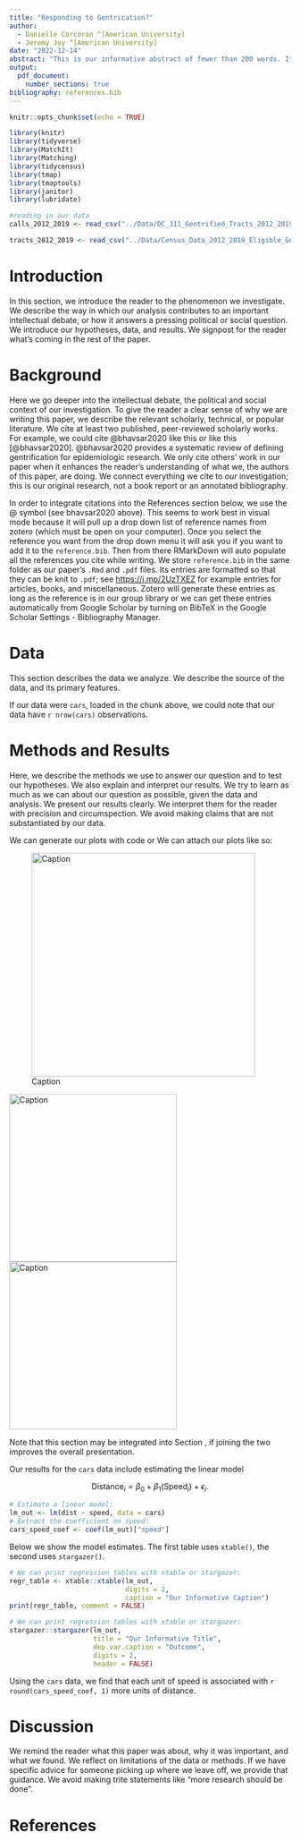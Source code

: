 ```yaml
---
title: "Responding to Gentrication?"
author: 
  - Danielle Corcoran ^[American University]
  - Jeremy Joy ^[American University]
date: "2022-12-14"
abstract: "This is our informative abstract of fewer than 200 words. It describes what we investigate, how we investigate it, and what we find."
output: 
  pdf_document:
    number_sections: true
bibliography: references.bib
---
```


```r
knitr::opts_chunk$set(echo = TRUE)
```

```r
library(knitr)
library(tidyverse)
library(MatchIt)
library(Matching)
library(tidycensus)
library(tmap)
library(tmaptools)
library(janitor)
library(lubridate)
```

```r
#reading in our data
calls_2012_2019 <- read_csv("../Data/DC_311_Gentrified_Tracts_2012_2019_only.csv")

tracts_2012_2019 <- read_csv("../Data/Census_Data_2012_2019_Eligible_Gentrified.csv")
```

# Introduction

In this section, we introduce the reader to the phenomenon we investigate. We describe the way in which our analysis contributes to an important intellectual debate, or how it answers a pressing political or social question. We introduce our hypotheses, data, and results. We signpost for the reader what's coming in the rest of the paper.

# Background

Here we go deeper into the intellectual debate, the political and social context of our investigation. To give the reader a clear sense of why we are writing this paper, we describe the relevant scholarly, technical, or popular literature. We cite at least two published, peer-reviewed scholarly works. For example, we could cite @bhavsar2020 like this or like this [@bhavsar2020]. @bhavsar2020 provides a systematic review of defining gentrification for epidemiologic research. We only cite others' work in our paper when it enhances the reader's understanding of what we, the authors of this paper, are doing. We connect everything we cite to *our* investigation; this is our original research, not a book report or an annotated bibliography.

In order to integrate citations into the References section below, we use the \@ symbol (see bhavsar2020 above). This seems to work best in visual mode because it will pull up a drop down list of reference names from zotero (which must be open on your computer). Once you select the reference you want from the drop down menu it will ask you if you want to add it to the `reference.bib`. Then from there RMarkDown will auto populate all the references you cite while writing. We store `reference.bib` in the same folder as our paper's `.Rmd` and `.pdf` files. Its entries are formatted so that they can be knit to `.pdf`; see [https://j.mp/2UzTXEZ](https://www.overleaf.com/learn/latex/Bibliography_management_with_bibtex#The_bibliography_file) for example entries for articles, books, and miscellaneous. Zotero will generate these entries as long as the reference is in our group library or we can get these entries automatically from Google Scholar by turning on BibTeX in the Google Scholar Settings - Bibliography Manager.

# Data

\label{section:data}

This section describes the data we analyze. We describe the source of the data, and its primary features.

If our data were `cars`, loaded in the chunk above, we could note that our data have `r nrow(cars)` observations.

# Methods and Results

Here,  we describe the methods we use to answer our question and to test our hypotheses. We also explain and interpret our results. We try to learn as much as we can about our question as possible, given the data and analysis. We present our results clearly. We interpret them for the reader with precision and circumspection. We avoid making claims that are not substantiated by our data.


We can generate our plots with code or We can attach our plots like so: \newline 


![Caption](../Plots/DC_Map_Eligible.png){align=center, width=400}

![Caption](../Plots/DC_Map_Eligible.png){width=300}![Caption](../Plots/DC_Map_Gentrified.png){width=300}

Note that this section may be integrated into Section \ref{section:data}, if joining the two improves the overall presentation.

Our results for the `cars` data include estimating the linear model

$$\text{Distance}_i = \beta_0 + \beta_1 (\text{Speed}_i) + \epsilon_i.$$

```r
# Estimate a linear model:
lm_out <- lm(dist ~ speed, data = cars)
# Extract the coefficient on speed:
cars_speed_coef <- coef(lm_out)["speed"]
```

Below we show the model estimates. The first table uses `xtable()`, the second uses `stargazer()`.

```r
# We can print regression tables with xtable or stargazer:
regr_table <- xtable::xtable(lm_out,
                             digits = 2,
                             caption = "Our Informative Caption")
print(regr_table, comment = FALSE)
```

```r
# We can print regression tables with xtable or stargazer:
stargazer::stargazer(lm_out, 
                     title = "Our Informative Title",
                     dep.var.caption = "Outcome",
                     digits = 2,
                     header = FALSE)
```

Using the `cars` data, we find that each unit of speed is associated with `r round(cars_speed_coef, 1)` more units of distance.

# Discussion

We remind the reader what this paper was about, why it was important, and what we found. We reflect on limitations of the data or methods. If we have specific advice for someone picking up where we leave off, we provide that guidance. We avoid making trite statements like "more research should be done".

\newpage

# References
